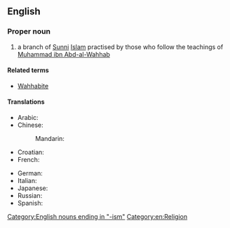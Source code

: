 {{wikipedia}}
==English==

===Proper noun===
{{en-proper noun|-}}

#{{Islam}} a branch of [[Sunni]] [[Islam]] practised by those who follow the teachings of [[w:Muhammad ibn Abd-al-Wahhab|Muhammad ibn Abd-al-Wahhab]]

====Related terms====
*[[Wahhabite]]

====Translations====
{{trans-top|branch of Sunni Islam}}
* Arabic: {{t|ar|وهابية|f|tr=wahaabíyya|sc=Arab}}
* Chinese:
*: Mandarin: {{t|zh|瓦哈比派|tr=Wǎhābǐ pài|sc=Hani}}
* Croatian: {{t-|hr|vahabizam|m}}
* French: {{t|fr|wahhabisme|m}}
{{trans-mid}}
* German: {{t+|de|Wahhabismus|m}}
* Italian: {{t-|it|wahhabismo|m}}
* Japanese: {{t|ja|ワッハーブ派|tr=Wahhābu-ha|sc=Jpan}}
* Russian: {{t|ru|ваххабизм|m|tr=vaxxabízm|sc=Cyrl}}
* Spanish: {{t|es|wahabismo|m}}
{{trans-bottom}}

[[Category:English nouns ending in "-ism"]]
[[Category:en:Religion]]